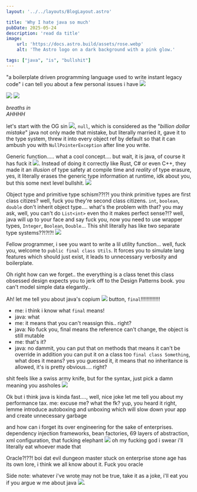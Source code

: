 ```yaml
---
layout: '../../layouts/BlogLayout.astro'

title: 'Why I hate java so much'
pubDate: 2025-05-24
description: 'read da title'
image:
    url: 'https://docs.astro.build/assets/rose.webp'
    alt: 'The Astro logo on a dark background with a pink glow.'

tags: ["java", "is", "bullshit"]
---
```


"a boilerplate driven programming language used to write instant legacy code"
i can tell you about a few personal issues i have ![](https://cdn.discordapp.com/emojis/1112091401715462174.webp?size=24)

![](https://cdn.discordapp.com/emojis/1375125290702868613.webp?size=64) ![](https://cdn.discordapp.com/emojis/813039523796615208.webp?size=64&animated=true)

*breaths in* <br/>*AHHHH*

let's start with the OG sin ![](https://cdn.discordapp.com/emojis/1079745405270630483.webp?size=24), `null`, which is considered as the "*billion dollar mistake*"
java not only made that mistake, but literally married it, gave it to the type system, threw it into every object ref by default so that it can ambush you with `NullPointerException` after line you write.

Generic function..... what a cool concept.... but wait, it is java, of course it has fuck it ![](https://cdn.discordapp.com/emojis/1305384807387365406.webp?size=24&animated=true). Instead of doing it correctly like Rust, C# or even C++, they made it an *illusion* of type safety at compile time and *reality* of type erasure, yes, it literally erases the generic type information at runtime, idk about you, but this some next level bullshit. ![](https://cdn.discordapp.com/emojis/1011500384688275546.webp?size=24&animated=true)

Object type and primitive type schism??!?! you think primitive types are first class citizes? well, fuck you they're  second class citizens. `int`, `boolean`, `double` don't inherit object type.... what's the problem with that? you may ask, well, you can't do `List<int>` even tho it makes perfect sense?!? well, java will up to your face and say fuck you, now you need to use wrapper types, `Integer`, `Boolean`, `Double`...
This shit literally has like two separate type systems??!?!?! ![](https://cdn.discordapp.com/emojis/749633151973720145.webp?size=24&animated=true)

Fellow programmer, i see you want to write a lil utility function... well, fuck you, welcome to `public final class Utils`. It forces you to simulate lang features which should just exist, it leads to unnecessary verbosity and boilerplate.

Oh right how can we forget.. the everything is a class tenet
this class obsessed design expects you to jerk off to the Design Patterns book. you can't model simple data elegantly..

Ah! let me tell you about java's copium ![](https://cdn.discordapp.com/emojis/1223950700996984883.webp?size=24&animated=true) button, `final`!!!!!!!!!!!!!
- me: i think i know what `final` means!
- java: what
- me: it means that you can't reassign this.. right?
- java: No fuck you, final means the reference can't change, the object is still mutable
- me: that's it?
- java: no dammit, you can put that on methods that means it can't be override
in addition you can put it on a class too `final class Something`, what does it means? yes you guessed it, it means that no inheritance is allowed, it's is pretty obvious.... right?

shit feels like a swiss army knife, but for the syntax, just pick a damn meaning you assholes ![](https://cdn.discordapp.com/emojis/1305255037676556359.webp?size=24&animated=true)

Ok but i think java is kinda fast...., well, nice joke let me tell you about my performance tax. me: excuse me? what the fk? yup, you heard it right, lemme introduce autoboxing and unboxing which will slow down your app and create unnecessary garbage


and how can i forget its over engineering for the sake of enterprises. dependency injection frameworks, bean factories, 69 layers of abstraction, xml configuration, that fucking elephant ![](https://cdn.discordapp.com/emojis/1362894631918108802.webp?size=24&animated=true) oh my fucking god i swear i'll literally eat whoever made that 

Oracle?!??! boi dat evil dungeon master stuck on enterprise stone age has its own lore, i think we all know about it. Fuck you oracle 

Side note: whatever i've wrote may not be true, take it as a joke, i'll eat you if you argue w me about java ![](https://cdn.discordapp.com/emojis/988277423856562186.webp?size=24).
